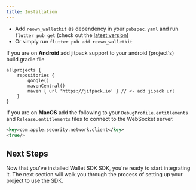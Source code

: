 ```yaml
---
title: Installation
---
```


- Add `reown_walletkit` as dependency in your `pubspec.yaml` and run `flutter pub get` (check out the [latest version](https://pub.dev/packages/reown_walletkit/install))
- Or simply run `flutter pub add reown_walletkit`

<Note>

If you are on **Android** add jitpack support to your android (project's) build.gradle file

 ```
 allprojects {
     repositories {
         google()
         mavenCentral()
         maven { url 'https://jitpack.io' } // <- add jipack url
     }
 }
 ```

If you are on **MacOS** add the following to your `DebugProfile.entitlements` and `Release.entitlements` files to connect to the WebSocket server.

```xml
<key>com.apple.security.network.client</key>
<true/>
```

</Note>

## Next Steps

Now that you've installed Wallet SDK SDK, you're ready to start integrating it. The next section will walk you through the process of setting up your project to use the SDK.
